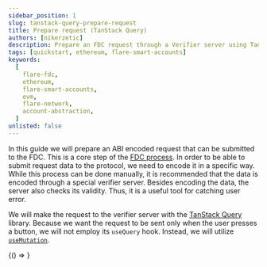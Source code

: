 ```yaml
---
sidebar_position: 1
slug: tanstack-query-prepare-request
title: Prepare request (TanStack Query)
authors: [nikerzetic]
description: Prepare an FDC request through a Verifier server using TanStack Query.
tags: [quickstart, ethereum, flare-smart-accounts]
keywords:
  [
    flare-fdc,
    ethereum,
    flare-smart-accounts,
    evm,
    flare-network,
    account-abstraction,
  ]
unlisted: false
---
```



In this guide we will prepare an ABI encoded request that can be submitted to the FDC.
This is a core step of the [FDC process](/fdc/overview).
In order to be able to submit request data to the protocol, we need to encode it in a specific way.
While this process can be done manually, it is recommended that the data is encoded through a special verifier server.
Besides encoding the data, the server also checks its validity.
Thus, it is a useful tool for catching user error.

We will make the request to the verifier server with the [TanStack Query](https://tanstack.com/query/latest/docs/framework/react/overview) library.
Because we want the request to be sent only when the user presses a button, we will not employ its `useQuery` hook.
Instead, we will utilize [`useMutation`](https://tanstack.com/query/latest/docs/framework/react/guides/mutations).

<BrowserOnly>{() => <PrepareWeb2JsonRequestApp />}</BrowserOnly>
